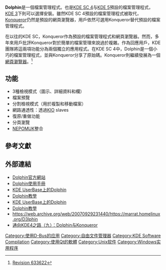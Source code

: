 {{NoteTA
|G1=IT
|G2=FL
}}
{{Infobox Software
| name = Dolphin
| logo = Dolphin icon in Plasma 5.svg
| logo size = 60px 
| screenshot = Dolphin (file manager) 21.12.0 screenshot.png
| screenshot size = 260px
| caption = Dolphin 在 [[KDE程序列表|KDE 程序包 21.12.0]]
| programming language = [[C++|C++]] ([[Qt|Qt]])
| developer = [[KDE|KDE]]團隊
| operating_system = [[类Unix系统|类Unix系统]]、[[macOS|macOS]]、[[Microsoft_Windows|Windows]]
| genre = [[檔案管理器|檔案管理器]]
| license = [[GNU通用公共许可证|GNU通用公共许可证]]2.0或更新版本
| website = https://apps.kde.org/dolphin/
}}

'''Dolphin'''是一個檔案管理程式。也是[[KDE_Software_Compilation_4|KDE SC 4]]与[[KDE_Plasma_5|KDE 5]]預設的檔案管理程式，[[KDE_3|KDE 3]]下則可以選擇安裝。雖然KDE SC 4預設的檔案管理程式被取代，[[Konqueror|Konqueror]]仍然是預設的網頁瀏覽器，用戶依然可選用Konqueror替代預設的檔案管理程式。 

在以往的KDE SC，Konqueror作為預設的檔案管理程式和網頁瀏覽器。然而，多年來用戶批評Konqueror對於簡單的檔案管理來說過於複雜。作為回應用戶，KDE團隊將這兩項功能分為兩個獨立的應用程式。在KDE SC 4中，Dolphin是一個小巧的檔案管理程式，並與Konqueror分享了原始碼。Konqueror則繼續發展為一個[[網頁瀏覽器|網頁瀏覽器]]。<ref>[http://websvn.kde.org/?view=rev&sortby=rev&revision=633622 Revision 633622<!-- Bot generated title -->]</ref>

== 功能 ==
 
{{Multiple image|align=right|direction = vertical|header=[[File:Dolphin-icon.svg|60px]]|header_align=center|image1=Dolphin_FileManager.png|width1=260|footer=Dolphin 在 [[KDE_Plasma_4|Plasma 4]] 中的默认界面和图标。}}
* 3種檢視模式（圖示、詳細資料和欄）
* 檔案預覽 
* 分割檢視模式（用於複製和移動檔案） 
* 網路通透性：透過[[KIO|KIO]] slaves
* 復原/重做功能 
* 分頁瀏覽
* [[NEPOMUK|NEPOMUK]]整合

== 參考文獻 ==
{{reflist}}

== 外部連結 ==
* [https://web.archive.org/web/20110324033008/http://dolphin.kde.org/ Dolphin官方網站]
* [http://docs.kde.org/stable/en/kdebase-apps/dolphin/index.html Dolphin使用手冊]{{Wayback|url=http://docs.kde.org/stable/en/kdebase-apps/dolphin/index.html |date=20090829173901 }}
* [https://web.archive.org/web/20091008150055/http://userbase.kde.org/Dolphin_(zh_TW) KDE UserBase上的Dolphin]{{zh-tw}}
* [https://web.archive.org/web/20091118092138/http://userbase.kde.org/Tutorials/File_Management_(zh_TW) Dolphin教學]{{zh-tw}}
* [https://web.archive.org/web/20100120101950/http://userbase.kde.org/Dolphin_(zh_CN) KDE UserBase上的Dolphin]{{zh-cn}}
* [https://web.archive.org/web/20091204220135/http://userbase.kde.org/Tutorials/File_Management_(zh_CN) Dolphin教學]{{zh-cn}}
* https://web.archive.org/web/20070929231440/https://marrat.homelinux.org/D3lphin
* [http://www.kdecn.org/dot/index.php?id=1172721427 通向KDE4之路（九）：Dolphin与Konqueror]{{Dead link|date=2018年8月 |bot=InternetArchiveBot |fix-attempted=yes }}{{zh-cn}}

{{文件管理器}}
{{KDE}}

[[Category:使用D-Bus的应用|Category:使用D-Bus的应用]]
[[Category:自由文件管理器|Category:自由文件管理器]]
[[Category:KDE_Software_Compilation|Category:KDE Software Compilation]]
[[Category:使用Qt的軟體|Category:使用Qt的軟體]]
[[Category:Unix软件|Category:Unix软件]]
[[Category:Windows实用程序|Category:Windows实用程序]]